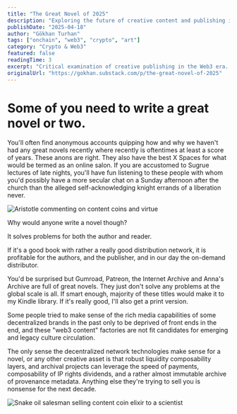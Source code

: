 ```yaml
---
title: "The Great Novel of 2025"
description: "Exploring the future of creative content and publishing in Web3 ecosystems. Analysis of decentralized networks, intellectual property rights, and blockchain technology's impact on novel writing and content distribution."
publishDate: "2025-04-18"
author: "Gökhan Turhan"
tags: ["onchain", "web3", "crypto", "art"]
category: "Crypto & Web3"
featured: false
readingTime: 3
excerpt: "Critical examination of creative publishing in the Web3 era. Discussing how blockchain technology, decentralized networks, and cryptocurrency can revolutionize novel writing, IP rights, and content distribution for authors and readers."
originalUrl: "https://gokhan.substack.com/p/the-great-novel-of-2025"
---
```


# Some of you need to write a great novel or two.

You'll often find anonymous accounts quipping how and why we haven't had any great novels recently where recently is oftentimes at least a score of years. These anons are right. They also have the best X Spaces for what would be termed as an online salon. If you are accustomed to Sugrue lectures of late nights, you'll have fun listening to these people with whom you'd possibly have a more secular chat on a Sunday afternoon after the church than the alleged self-acknowledging knight errands of a liberation never.

![Aristotle commenting on content coins and virtue](/images/aristotle-content-coin-comic.jpg)

Why would anyone write a novel though?

It solves problems for both the author and reader.

If it's a good book with rather a really good distribution network, it is profitable for the authors, and the publisher, and in our day the on-demand distributor.

You'd be surprised but Gumroad, Patreon, the Internet Archive and Anna's Archive are full of great novels. They just don't solve any problems at the global scale is all. If smart enough, majority of these titles would make it to my Kindle library. If it's really good, I'll also get a print version.

Some people tried to make sense of the rich media capabilities of some decentralized brands in the past only to be deprived of front ends in the end, and these "web3 content" factories are not fit candidates for emerging and legacy culture circulation.

The only sense the decentralized network technologies make sense for a novel, or any other creative asset is that robust liquidity composability layers, and archival projects can leverage the speed of payments, composability of IP rights dividends, and a rather almost immutable archive of provenance metadata. Anything else they're trying to sell you is nonsense for the next decade.

![Snake oil salesman selling content coin elixir to a scientist](/images/content-coin-snake-oil-scientist.jpg)